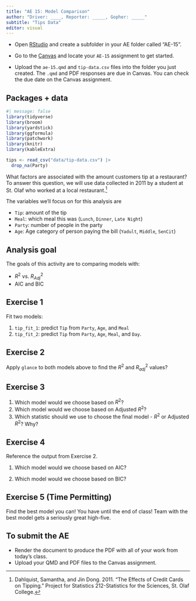 ```yaml
---
title: "AE 15: Model Comparison"
author: "Driver: ____, Reporter: _____, Gopher: _____"
subtitle: "Tips Data"
editor: visual
---
```


::: callout-important
-   Open [RStudio](https://rstudio.collegeofidaho.edu/) and create a subfolder in your AE folder called "AE-15".

-   Go to the [Canvas](https://cofi.instructure.com/courses/15692/assignments/183899) and locate your `AE-15` assignment to get started.

-   Upload the `ae-15.qmd` and `tip-data.csv` files into the folder you just created. The `.qmd` and PDF responses are due in Canvas. You can check the due date on the Canvas assignment.
:::

## Packages + data

```r
#| message: false
library(tidyverse)
library(broom)
library(yardstick)
library(ggformula)
library(patchwork)
library(knitr)
library(kableExtra)

tips <- read_csv("data/tip-data.csv") |> 
  drop_na(Party)
```

What factors are associated with the amount customers tip at a restaurant? To answer this question, we will use data collected in 2011 by a student at St. Olaf who worked at a local restaurant.[^1]

[^1]: Dahlquist, Samantha, and Jin Dong. 2011. "The Effects of Credit Cards on Tipping." Project for Statistics 212-Statistics for the Sciences, St. Olaf College.

The variables we'll focus on for this analysis are

-   `Tip`: amount of the tip
-   `Meal`: which meal this was (`Lunch`, `Dinner`, `Late Night`)
-   `Party`: number of people in the party
-   `Age`: Age category of person paying the bill (`Yadult`, `Middle`, `SenCit`)

## Analysis goal

The goals of this activity are to comparing models with: 

- $R^2$ vs. $R^2_{Adj}$
- AIC and BIC

## Exercise 1

Fit two models:

1.  `tip_fit_1`: predict `Tip` from `Party`, `Age`, and `Meal`
2.  `tip_fit_2`: predict `Tip` from `Party`, `Age`, `Meal`, and `Day`.

## Exercise 2

Apply `glance` to both models above to find the $R^2$ and $R^2_{adj}$ values?

## Exercise 3

1.  Which model would we choose based on $R^2$?
2.  Which model would we choose based on Adjusted $R^2$?
3.  Which statistic should we use to choose the final model - $R^2$ or Adjusted $R^2$? Why?

## Exercise 4

Reference the output from Exercise 2.

1.  Which model would we choose based on AIC?

2.  Which model would we choose based on BIC?

## Exercise 5 (Time Permitting)

Find the best model you can! You have until the end of class! Team with the best model gets a seriously great high-five.

## To submit the AE

::: callout-important
-   Render the document to produce the PDF with all of your work from today's class.
-   Upload your QMD and PDF files to the Canvas assignment.
:::
